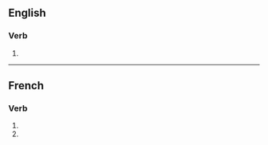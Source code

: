 {{also|minimisés}}

==English==

===Verb===
{{head|en|verb form}}

# {{en-third-person singular of|minimise}}

----

==French==

===Verb===
{{head|fr|verb form}}

# {{inflection of|fr|minimiser||2|s|pres|indc}}
# {{inflection of|fr|minimiser||2|s|pres|subj}}